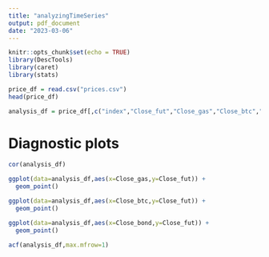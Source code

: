```yaml
---
title: "analyzingTimeSeries"
output: pdf_document
date: "2023-03-06"
---
```


```r
knitr::opts_chunk$set(echo = TRUE)
library(DescTools)
library(caret)
library(stats)
```

```r
price_df = read.csv("prices.csv")
head(price_df)
```

```r
analysis_df = price_df[,c("index","Close_fut","Close_gas","Close_btc","Close_bond")]
```

# Diagnostic plots
```r
cor(analysis_df)
```

```r
ggplot(data=analysis_df,aes(x=Close_gas,y=Close_fut)) +
  geom_point()
```
```r
ggplot(data=analysis_df,aes(x=Close_btc,y=Close_fut)) +
  geom_point()
```

```r
ggplot(data=analysis_df,aes(x=Close_bond,y=Close_fut)) +
  geom_point()
```
```r
acf(analysis_df,max.mfrow=1)
```